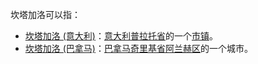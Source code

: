 坎塔加洛可以指：
* [[坎塔加洛_(意大利)|坎塔加洛 (意大利)]]：[[意大利|意大利]][[普拉托省|普拉托省]]的一个[[市镇_(意大利)|市镇]]。
* [[坎塔加洛_(巴拿马)|坎塔加洛 (巴拿马)]]：[[巴拿马|巴拿马]][[奇里基省|奇里基省]][[阿兰赫区|阿兰赫区]]的一个城市。
{{disambig|G|Cat=四字地名消歧义}}